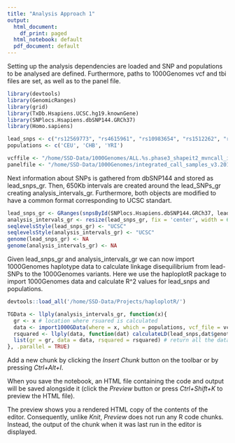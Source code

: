 ```yaml
---
title: "Analysis Approach 1"
output:
  html_document:
    df_print: paged
  html_notebook: default
  pdf_document: default
---
```


Setting up the analysis dependencies are loaded and SNP and populations to be analysed are defined. Furthermore, paths to 1000Genomes vcf and tbi files are set, as well as to the panel file.


```r
library(devtools)
library(GenomicRanges)
library(grid)
library(TxDb.Hsapiens.UCSC.hg19.knownGene)
library(SNPlocs.Hsapiens.dbSNP144.GRCh37)
library(Homo.sapiens)

lead_snps <- c("rs12569773", "rs4615961", "rs10983654", "rs1512262", "rs11119348" )
populations <- c('CEU', 'CHB', 'YRI')

vcffile <- "/home/SSD-Data/1000Genomes/ALL.%s.phase3_shapeit2_mvncall_integrated_v5a.20130502.genotypes.vcf.gz"
panelfile <- "/home/SSD-Data/1000Genomes/integrated_call_samples_v3.20130502.ALL.panel"
```

Next information about SNPs is gathered from dbSNP144 and stored as lead_snps_gr. Then, 650Kb intervals are created around the lead_SNPs_gr creating analysis_intervals_gr. Furthermore, both objects are modified to have a common format corresponding to UCSC standart.

```r
lead_snps_gr <- GRanges(snpsById(SNPlocs.Hsapiens.dbSNP144.GRCh37, lead_snps))
analysis_intervals_gr <- resize(lead_snps_gr, fix = 'center', width = 6.5e5)
seqlevelsStyle(lead_snps_gr) <- "UCSC"
seqlevelsStyle(analysis_intervals_gr) <- "UCSC"
genome(lead_snps_gr) <- NA
genome(analysis_intervals_gr) <- NA
```

Given lead_snps_gr and analysis_intervals_gr we can now import 1000Genomes haplotype data to calculate linkage disequilibrium from lead-SNPs to the 1000Genomes variants. Here we use the haploplotR package to import 1000Genomes data and calculate R^2 values for lead_snps and populations.

```r
devtools::load_all('/home/SSD-Data/Projects/haploplotR/')

TGData <- llply(analysis_intervals_gr, function(x){
  gr <- x # location where rsuared is calculated
  data <- import1000GData(where = x, which = populations, vcf_file = vcffile, panel_file = panelfile) # 1000G data
  rsquared <- llply(data, function(dat) calculateLD(lead_snps,dat$genotype)) # rs for given population and lead_snps
  list(gr = gr, data = data, rsquared = rsquared) # return all the data as list
}, .parallel = TRUE)

```



Add a new chunk by clicking the *Insert Chunk* button on the toolbar or by pressing *Ctrl+Alt+I*.

When you save the notebook, an HTML file containing the code and output will be saved alongside it (click the *Preview* button or press *Ctrl+Shift+K* to preview the HTML file).

The preview shows you a rendered HTML copy of the contents of the editor. Consequently, unlike *Knit*, *Preview* does not run any R code chunks. Instead, the output of the chunk when it was last run in the editor is displayed.
